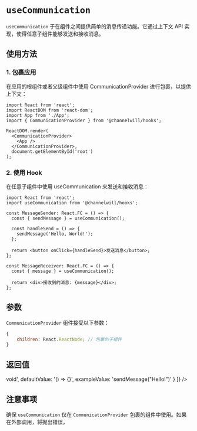

<Meta title="Hooks/useCommunication" />

# `useCommunication`

`useCommunication` 于在组件之间提供简单的消息传递功能。它通过上下文 API 实现，使得任意子组件能够发送和接收消息。

## 使用方法

### 1. 包裹应用
在应用的根组件或者父级组件中使用 CommunicationProvider 进行包裹，以提供上下文：

```tsx
import React from 'react';
import ReactDOM from 'react-dom';
import App from './App';
import { CommunicationProvider } from '@channelwill/hooks';

ReactDOM.render(
  <CommunicationProvider>
    <App />
  </CommunicationProvider>,
  document.getElementById('root')
);

```
### 2. 使用 Hook
在任意子组件中使用 useCommunication 来发送和接收消息：

```tsx
import React from 'react';
import useCommunication from '@channelwill/hooks';

const MessageSender: React.FC = () => {
  const { sendMessage } = useCommunication();

  const handleSend = () => {
    sendMessage('Hello, World!');
  };

  return <button onClick={handleSend}>发送消息</button>;
};

const MessageReceiver: React.FC = () => {
  const { message } = useCommunication();

  return <div>接收到的消息: {message}</div>;
};
```

## 参数
`CommunicationProvider` 组件接受以下参数：

```javascript
{
    children: React.ReactNode; // 包裹的子组件
}
```

## 返回值

<Table parameters={[
    {
        param: 'message',
        description: '当前接收到的消息',
        type: 'string',
        defaultValue: '""',
        exampleValue: '"Hello, World!"'
    },
    {
        param: 'sendMessage',
        description: '函数，用于发送消息',
        type: '(message: string) => void',
        defaultValue: '() => {}',
        exampleValue: 'sendMessage("Hello!")'
    }
]} />

## 注意事项
确保 `useCommunication` 仅在 `CommunicationProvider` 包裹的组件中使用。如果在外部调用，将抛出错误。

